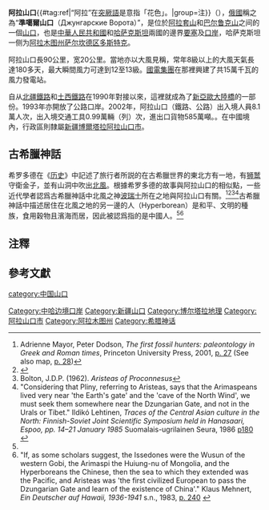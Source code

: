 {{Infobox mountain pass
| name = 阿拉山口 <br> Dzungarian Gate  
| other_name = Alataw Pass
| photo = Dzungarian Gate.png
| photo_caption = 阿拉山口地區的衛星照片
| elevation =
| traversed =
| location = {{KAZ}} - {{CHN}}[[新疆|新疆]]
| range = [[阿拉套山|阿拉套山]] - [[巴尔鲁克山|巴尔鲁克山]]
| map = China Xinjiang Northern# Kazakhstan 
| label_position = top
| coordinates = {{coord|45|30|N|82|20|E|typs:pass|format=dms|display=title,inline}}
}}

'''阿拉山口'''{{#tag:ref|“阿拉”在[[突厥語|突厥語]]是意指「花色」。|group=注}}（{{lang-kk|Жетісу қақпасы}}），[[俄國|俄國]]稱之為“'''準噶爾山口'''（Джунгарские Ворота）”，是位於[[阿拉套山|阿拉套山]]和[[巴尔鲁克山|巴尔鲁克山]]之间的一個[[山口|山口]]，也是[[中華人民共和國|中華人民共和國]]和[[哈萨克斯坦|哈萨克斯坦]]兩國的邊界[[要塞|要塞]]及[[口岸|口岸]]，哈萨克斯坦一侧为[[阿拉木图州|阿拉木图州]][[萨尔坎德区|萨尔坎德区]][[多斯特克|多斯特克]]。

阿拉山口長90公里，宽20公里。{{r|intro}}當地亦以大風見稱，常年8級以上的大風天氣長達180多天，最大瞬間風力可達到12至13級。[[中國國電集團|國電集團]]在那裡興建了共15萬千瓦的風力發電站。{{r|electricity}}

自从[[北疆鐵路|北疆鐵路]]和[[土西鐵路|土西鐵路]]在1990年對接以來，這裡就成為了[[新亞歐大陸橋|新亞歐大陸橋]]的一部份。1993年亦開放了公路口岸。2002年，阿拉山口（鐵路、公路）出入境人員8.1萬人次，出入境交通工具0.99萬輛（列）次，進出口貨物585萬噸。{{r|history}}。在中國境內，行政區則隸屬[[新疆|新疆]][[博爾塔拉|博爾塔拉]][[阿拉山口市|阿拉山口市]]。

==古希臘神話==
希罗多德在《[[历史_(希罗多德)|历史]]》中記述了旅行者所説的在古希臘世界的東北方有一地，有[[狮鹫|狮鹫]]守衛金子，並有山洞中吹出[[北風|北風]]。根據希罗多德的故事與阿拉山口的相似點，一些近代學者認爲古希臘神話中北風之神[[阿涅摩伊|波瑞士]]所在之地與阿拉山口有關。<ref>Adrienne Mayor, Peter Dodson, ''The first fossil hunters: paleontology in Greek and Roman times'', Princeton University Press, 2001, [https://books.google.com/books?id=MXCQKJwLGS4C&pg=PA37&dq=lop+nur+and+the+dzungarian+gate&hl=en&ei=ksU3TJKOL8WblgeG2MzSBw&sa=X&oi=book_result&ct=result&resnum=2&ved=0CDAQ6AEwAQ#v=onepage&q=lop%20nur%20and%20the%20dzungarian%20gate&f=false p. 27] (See also map, [https://books.google.com/books?id=MXCQKJwLGS4C&pg=PA28&dq=%22griffin+of+scythian+lore%22&hl=en&ei=98Q3TNaxDsWblgeN2MzSBw&sa=X&oi=book_result&ct=result&resnum=1&ved=0CCgQ6AEwAA#v=onepage&q=%22griffin%20of%20scythian%20lore%22&f=false p. 28])</ref><ref name="Wasson 1986 227–230">{{Citation
  | last = Wasson
  | first = R.G.
  | author-link = R. Gordon Wasson
  | last2 = Kramrisch
  | first2 = Stella
  | last3 = Ott
  | first3 = Jonathan
  | title = Persephone's Quest - Entheogens and the origins of Religion
  | publisher = Yale University Press
  | year = 1986
  | pages = 227–230
  | isbn = 0-300-05266-9|display-authors=etal}}</ref><ref>Bolton, J.D.P. (1962). ''Aristeas of Proconnesus''</ref><ref>"Considering that Pliny, referring to Aristeas, says that the Arimaspeans lived very near 'the Earth's gate' and the 'cave of the North Wind', we must seek them somewhere near the Dzungarian Gate, and not in the Urals or Tibet." Ildikó Lehtinen, ''Traces of the Central Asian culture in the North: Finnish-Soviet Joint Scientific Symposium held in Hanasaari, Espoo, pp. 14–21 January 1985'' Suomalais-ugrilainen Seura, 1986 [https://books.google.com/books?ei=-qc3TM_QFYXGlQedsoDTBw&ct=result&id=9RPXAAAAMAAJ&dq=dzungarian+gate+north+wind&q=%22Pliny%2C+referring+to+Aristeas%22#search_anchor p180] {{Wayback|url=https://books.google.com/books?ei=-qc3TM_QFYXGlQedsoDTBw&ct=result&id=9RPXAAAAMAAJ&dq=dzungarian+gate+north+wind&q=%22Pliny%2C+referring+to+Aristeas%22#search_anchor |date=20190827133245 }}</ref>古希臘神話中描述居住在北風之地的另一邊的人（Hyperborean）是和平、文明的種族，食用穀物且濱海而居，因此被認爲指的是中國人。<ref name="Wasson 1986 227–230"/><ref>"If, as some scholars suggest, the Issedones were the Wusun of the western Gobi, the Arimaspi the Huiung-nu of Mongolia, and the Hyperboreans the Chinese, then the sea to which they extended was the Pacific, and Aristeas was 'the first civilized European to pass the Dzungarian Gate and learn of the existence of China'." Klaus Mehnert, ''Ein Deutscher auf Hawaii, 1936-1941'' s.n., 1983, [https://books.google.com/books?id=RVCHAAAAIAAJ&q=%22Pacific,+and+Aristeas%22&dq=%22Pacific,+and+Aristeas%22&hl=en&ei=QLE3TJjNOYX7lwf1lbHTBw&sa=X&oi=book_result&ct=result&resnum=1&ved=0CCUQ6AEwAA p. 240] {{Wayback|url=https://books.google.com/books?id=RVCHAAAAIAAJ&q=%22Pacific,+and+Aristeas%22&dq=%22Pacific,+and+Aristeas%22&hl=en&ei=QLE3TJjNOYX7lwf1lbHTBw&sa=X&oi=book_result&ct=result&resnum=1&ved=0CCUQ6AEwAA |date=20190902045529 }}</ref>

== 注釋 ==
{{reflist|group=注}}

==參考文獻==
{{reflist|refs=

<ref name="history">{{cite web
|publisher=中國網
|title=阿拉山口陸運（鐵路、公路）口岸
|url=http://big5.china.com.cn/chinese/zhuanti/xjbjmy/656411.htm
|accessdate=2009年12月15日
|archive-date=2014年3月12日
|archive-url=https://web.archive.org/web/20140312213749/http://big5.china.com.cn/chinese/zhuanti/xjbjmy/656411.htm
|dead-url=no
}}</ref>

<ref name="intro">{{cite news
|publisher=人民网
|title=阿拉山口——中国向西开放的前沿
|url=http://pic.people.com.cn/GB/42589/3721685.html
|date=2005年9月23日
|accessdate=2009年12月15日
|archive-date=2016年3月3日
|archive-url=https://web.archive.org/web/20160303234930/http://pic.people.com.cn/GB/42589/3721685.html
|dead-url=no
}}</ref>

<ref name="electricity">{{cite news|publisher=新华网|title=阿拉山口大風“變害為利”新疆又建新風能基地|url=http://www.xj.xinhuanet.com/2009-07/06/content_17009624.htm|date=2009年7月6日|deadurl=yes|archiveurl=https://web.archive.org/web/20090908024621/http://www.xj.xinhuanet.com/2009-07/06/content_17009624.htm|archivedate=2009年9月8日|accessdate=2011年12月2日}}</ref>

}}

{{DEFAULTSORT:Dzungarian Gate}}
{{中華人民共和國边境口岸}}
{{中国山口}}
[[Category:中哈边境口岸|Category:中哈边境口岸]]
[[category:中国山口|category:中国山口]]
[[Category:新疆山口|Category:新疆山口]]
[[Category:博尔塔拉地理|Category:博尔塔拉地理]]
[[Category:阿拉山口市|Category:阿拉山口市]]
[[Category:阿拉木图州|Category:阿拉木图州]]
[[Category:希腊神话|Category:希腊神话]]